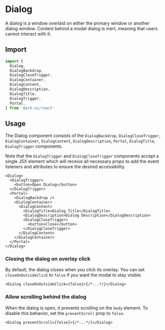 # Dialog

A dialog is a window overlaid on either the primary window or another dialog window. Content behind
a modal dialog is inert, meaning that users cannot interact with it.

<Showcase preset="dialog" />

## Import

```ts
import {
  Dialog,
  DialogBackdrop,
  DialogCloseTrigger,
  DialogContainer,
  DialogContent,
  DialogDescription,
  DialogTitle,
  DialogTrigger,
  Portal,
} from '@ark-ui/react'
```

## Usage

The Dialog component consists of the `DialogBackdrop`, `DialogCloseTrigger`, `DialogContainer`,
`DialogContent`, `DialogDescription`, `Portal`, `DialogTitle`, `DialogTrigger` components.

Note that the `DialogTrigger` and `DialogCloseTrigger` components accept a single JSX element which
will receive all necessary props to add the event listeners and attributes to ensure the desired
accessibility.

```tsx
<Dialog>
  <DialogTrigger>
    <button>Open Dialog</button>
  </DialogTrigger>
  <Portal>
    <DialogBackdrop />
    <DialogContainer>
      <DialogContent>
        <DialogTitle>Dialog Title</DialogTitle>
        <DialogDescription>Dialog Description</DialogDescription>
        <DialogCloseTrigger>
          <button>Close</button>
        </DialogCloseTrigger>
      </DialogContent>
    </DialogContainer>
  </Portal>
</Dialog>
```

### Closing the dialog on overlay click

By default, the dialog closes when you click its overlay. You can set `closeOnOutsideClick` to
`false` if you want the modal to stay visible.

```tsx
<Dialog closeOnOutsideClick={false}>{/*...*/}</Dialog>
```

### Allow scrolling behind the dialog

When the dialog is open, it prevents scrolling on the `body` element. To disable this behavior, set
the `preventScroll` prop to `false`.

```tsx
<Dialog preventScroll={false}>{/*...*/}</Dialog>
```
